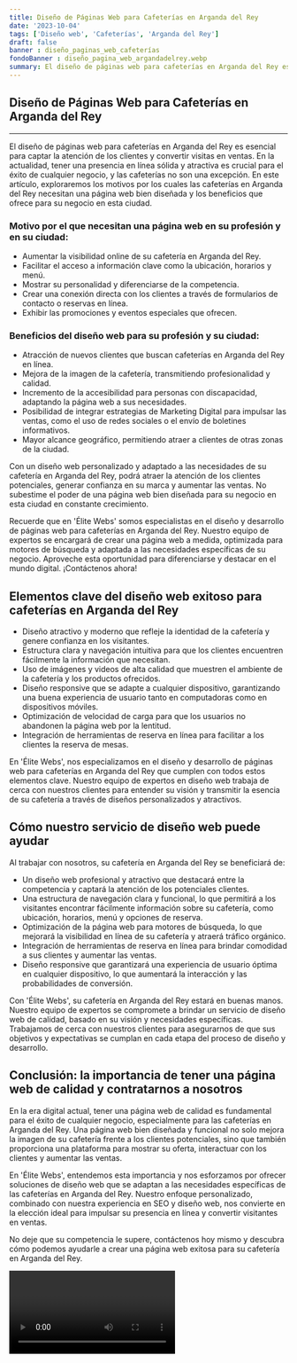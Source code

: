 ```yaml
---
title: Diseño de Páginas Web para Cafeterías en Arganda del Rey
date: '2023-10-04'
tags: ['Diseño web', 'Cafeterías', 'Arganda del Rey']
draft: false
banner : diseño_paginas_web_cafeterías
fondoBanner : diseño_pagina_web_argandadelrey.webp
summary: El diseño de páginas web para cafeterías en Arganda del Rey es esencial para captar la atención de los clientes y convertir visitas en ventas. En la actualidad, tener una presencia en línea sólida y atractiva es crucial para el éxito de cualquier negocio, y las cafeterías no son una excepción. En este artículo, exploraremos los motivos por los cuales las cafeterías en Arganda del Rey necesitan una página web bien diseñada y los beneficios que ofrece para su negocio en esta ciudad.
---
```


## Diseño de Páginas Web para Cafeterías en Arganda del Rey

---
El diseño de páginas web para cafeterías en Arganda del Rey es esencial para captar la atención de los clientes y convertir visitas en ventas. En la actualidad, tener una presencia en línea sólida y atractiva es crucial para el éxito de cualquier negocio, y las cafeterías no son una excepción. En este artículo, exploraremos los motivos por los cuales las cafeterías en Arganda del Rey necesitan una página web bien diseñada y los beneficios que ofrece para su negocio en esta ciudad.

### Motivo por el que necesitan una página web en su profesión y en su ciudad:

* Aumentar la visibilidad online de su cafetería en Arganda del Rey.
* Facilitar el acceso a información clave como la ubicación, horarios y menú.
* Mostrar su personalidad y diferenciarse de la competencia.
* Crear una conexión directa con los clientes a través de formularios de contacto o reservas en línea.
* Exhibir las promociones y eventos especiales que ofrecen.

### Beneficios del diseño web para su profesión y su ciudad:

* Atracción de nuevos clientes que buscan cafeterías en Arganda del Rey en línea.
* Mejora de la imagen de la cafetería, transmitiendo profesionalidad y calidad.
* Incremento de la accesibilidad para personas con discapacidad, adaptando la página web a sus necesidades.
* Posibilidad de integrar estrategias de Marketing Digital para impulsar las ventas, como el uso de redes sociales o el envío de boletines informativos.
* Mayor alcance geográfico, permitiendo atraer a clientes de otras zonas de la ciudad.

Con un diseño web personalizado y adaptado a las necesidades de su cafetería en Arganda del Rey, podrá atraer la atención de los clientes potenciales, generar confianza en su marca y aumentar las ventas. No subestime el poder de una página web bien diseñada para su negocio en esta ciudad en constante crecimiento.

Recuerde que en 'Élite Webs' somos especialistas en el diseño y desarrollo de páginas web para cafeterías en Arganda del Rey. Nuestro equipo de expertos se encargará de crear una página web a medida, optimizada para motores de búsqueda y adaptada a las necesidades específicas de su negocio. Aproveche esta oportunidad para diferenciarse y destacar en el mundo digital. ¡Contáctenos ahora!

<GifSeo />

<Cta />

## Elementos clave del diseño web exitoso para cafeterías en Arganda del Rey

- Diseño atractivo y moderno que refleje la identidad de la cafetería y genere confianza en los visitantes.
- Estructura clara y navegación intuitiva para que los clientes encuentren fácilmente la información que necesitan.
- Uso de imágenes y videos de alta calidad que muestren el ambiente de la cafetería y los productos ofrecidos.
- Diseño responsive que se adapte a cualquier dispositivo, garantizando una buena experiencia de usuario tanto en computadoras como en dispositivos móviles.
- Optimización de velocidad de carga para que los usuarios no abandonen la página web por la lentitud.
- Integración de herramientas de reserva en línea para facilitar a los clientes la reserva de mesas.

En 'Élite Webs', nos especializamos en el diseño y desarrollo de páginas web para cafeterías en Arganda del Rey que cumplen con todos estos elementos clave. Nuestro equipo de expertos en diseño web trabaja de cerca con nuestros clientes para entender su visión y transmitir la esencia de su cafetería a través de diseños personalizados y atractivos.

## Cómo nuestro servicio de diseño web puede ayudar

Al trabajar con nosotros, su cafetería en Arganda del Rey se beneficiará de:

- Un diseño web profesional y atractivo que destacará entre la competencia y captará la atención de los potenciales clientes.
- Una estructura de navegación clara y funcional, lo que permitirá a los visitantes encontrar fácilmente información sobre su cafetería, como ubicación, horarios, menú y opciones de reserva.
- Optimización de la página web para motores de búsqueda, lo que mejorará la visibilidad en línea de su cafetería y atraerá tráfico orgánico.
- Integración de herramientas de reserva en línea para brindar comodidad a sus clientes y aumentar las ventas.
- Diseño responsive que garantizará una experiencia de usuario óptima en cualquier dispositivo, lo que aumentará la interacción y las probabilidades de conversión.

Con 'Élite Webs', su cafetería en Arganda del Rey estará en buenas manos. Nuestro equipo de expertos se compromete a brindar un servicio de diseño web de calidad, basado en su visión y necesidades específicas. Trabajamos de cerca con nuestros clientes para asegurarnos de que sus objetivos y expectativas se cumplan en cada etapa del proceso de diseño y desarrollo.

## Conclusión: la importancia de tener una página web de calidad y contratarnos a nosotros

En la era digital actual, tener una página web de calidad es fundamental para el éxito de cualquier negocio, especialmente para las cafeterías en Arganda del Rey. Una página web bien diseñada y funcional no solo mejora la imagen de su cafetería frente a los clientes potenciales, sino que también proporciona una plataforma para mostrar su oferta, interactuar con los clientes y aumentar las ventas.

En 'Élite Webs', entendemos esta importancia y nos esforzamos por ofrecer soluciones de diseño web que se adaptan a las necesidades específicas de las cafeterías en Arganda del Rey. Nuestro enfoque personalizado, combinado con nuestra experiencia en SEO y diseño web, nos convierte en la elección ideal para impulsar su presencia en línea y convertir visitantes en ventas.

No deje que su competencia le supere, contáctenos hoy mismo y descubra cómo podemos ayudarle a crear una página web exitosa para su cafetería en Arganda del Rey.

<Video />

<CtaBot job='Cafeterías' city='Arganda del Rey'/>

<Gmaps query='Arganda del Rey+españa+maps' />
